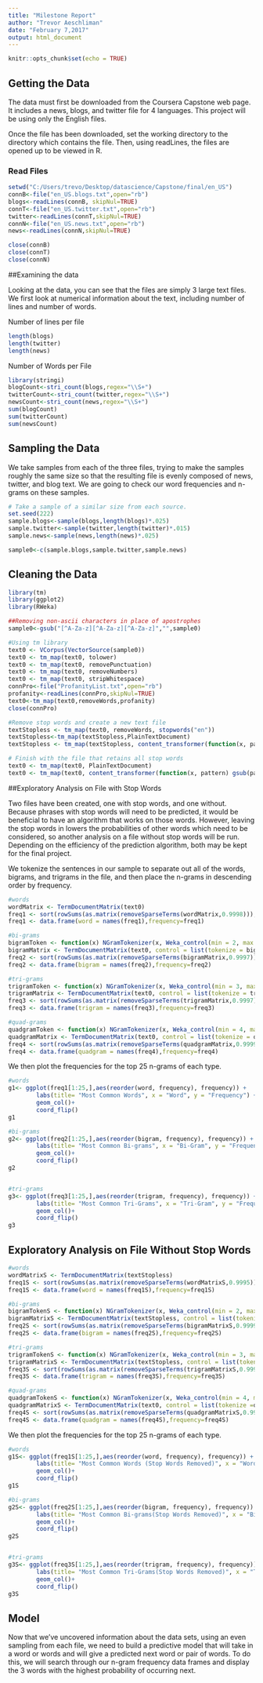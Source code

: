 ```yaml
---
title: "Milestone Report"
author: "Trevor Aeschliman"
date: "February 7,2017"
output: html_document
---
```


```r
knitr::opts_chunk$set(echo = TRUE)
```

## Getting the Data
The data must first be downloaded from the Coursera Capstone web page.  It includes a news, blogs, and twitter file for 4 languages.  This project will be using only the English files.

Once the file has been downloaded, set the working directory to the directory which contains the file.  Then, using readLines, the files are opened up to be viewed in R.



### Read Files

```r
setwd("C:/Users/trevo/Desktop/datascience/Capstone/final/en_US")
connB<-file("en_US.blogs.txt",open="rb")
blogs<-readLines(connB, skipNul=TRUE)
connT<-file("en_US.twitter.txt",open="rb")
twitter<-readLines(connT,skipNul=TRUE)
connN<-file("en_US.news.txt",open="rb")
news<-readLines(connN,skipNul=TRUE)

close(connB)
close(connT)
close(connN)
```

##Examining the data

Looking at the data, you can see that the files are simply 3 large text files.  We first look at numerical information about the text, including number of lines and number of words.  

Number of lines per file
```r
length(blogs)
length(twitter)
length(news)
```
Number of Words per File
```r
library(stringi)
blogCount<-stri_count(blogs,regex="\\S+")
twitterCount<-stri_count(twitter,regex="\\S+")
newsCount<-stri_count(news,regex="\\S+")
sum(blogCount)
sum(twitterCount)
sum(newsCount)
```

## Sampling the Data

We take samples from each of the three files, trying to make the samples roughly the same size so that the resulting file is evenly composed of news, twitter, and blog text.  We are going to check our word frequencies and n-grams on these samples.

```r
# Take a sample of a similar size from each source.
set.seed(222)
sample.blogs<-sample(blogs,length(blogs)*.025)
sample.twitter<-sample(twitter,length(twitter)*.015)
sample.news<-sample(news,length(news)*.025)

sample0<-c(sample.blogs,sample.twitter,sample.news)
```

## Cleaning the Data



```r
library(tm)
library(ggplot2)
library(RWeka)

##Removing non-ascii characters in place of apostrophes
sample0<-gsub("[^A-Za-z][^A-Za-z][^A-Za-z]","",sample0)

#Using tm library
text0 <- VCorpus(VectorSource(sample0))
text0 <- tm_map(text0, tolower)
text0 <- tm_map(text0, removePunctuation)
text0 <- tm_map(text0, removeNumbers)
text0 <- tm_map(text0, stripWhitespace)
connPro<-file("ProfanityList.txt",open="rb")
profanity<-readLines(connPro,skipNul=TRUE)
text0<-tm_map(text0,removeWords,profanity)
close(connPro)

#Remove stop words and create a new text file
textStopless <- tm_map(text0, removeWords, stopwords("en"))
textStopless<-tm_map(textStopless,PlainTextDocument)
textStopless <- tm_map(textStopless, content_transformer(function(x, pattern) gsub(pattern, " ", x)), "[^A-Za-z]")

# Finish with the file that retains all stop words
text0 <- tm_map(text0, PlainTextDocument)
text0 <- tm_map(text0, content_transformer(function(x, pattern) gsub(pattern, " ", x)), "[^A-Za-z]")
```



##Exploratory Analysis on File with Stop Words

Two files have been created, one with stop words, and one without.  Because phrases with stop words will need to be predicted, it would be beneficial to have an algorithm that works on those words.  However, leaving the stop words in lowers the probabilities of other words which need to be considered, so another analysis on a file without stop words will be run. Depending on the efficiency of the prediction algorithm, both may be kept for the final project.


We tokenize the sentences in our sample to separate out all of the words, bigrams, and trigrams in the file, and then place the n-grams in descending order by frequency.



```r
#words
wordMatrix <- TermDocumentMatrix(text0)
freq1 <- sort(rowSums(as.matrix(removeSparseTerms(wordMatrix,0.9998))), decreasing = TRUE)
freq1 <- data.frame(word = names(freq1),frequency=freq1)

#bi-grams
bigramToken <- function(x) NGramTokenizer(x, Weka_control(min = 2, max = 2))
bigramMatrix <- TermDocumentMatrix(text0, control = list(tokenize = bigramToken))
freq2 <- sort(rowSums(as.matrix(removeSparseTerms(bigramMatrix,0.9997))), decreasing = TRUE)
freq2 <- data.frame(bigram = names(freq2),frequency=freq2)

#tri-grams
trigramToken <- function(x) NGramTokenizer(x, Weka_control(min = 3, max = 3))
trigramMatrix <- TermDocumentMatrix(text0, control = list(tokenize = trigramToken))
freq3 <- sort(rowSums(as.matrix(removeSparseTerms(trigramMatrix,0.9997))), decreasing = TRUE)
freq3 <- data.frame(trigram = names(freq3),frequency=freq3)

#quad-grams
quadgramToken <- function(x) NGramTokenizer(x, Weka_control(min = 4, max = 4))
quadgramMatrix <- TermDocumentMatrix(text0, control = list(tokenize = quadgramToken))
freq4 <- sort(rowSums(as.matrix(removeSparseTerms(quadgramMatrix,0.9999))), decreasing = TRUE)
freq4 <- data.frame(quadgram = names(freq4),frequency=freq4)
```


We then plot the frequencies for the top 25 n-grams of each type.

```r
#words
g1<- ggplot(freq1[1:25,],aes(reorder(word, frequency), frequency)) +
        labs(title= "Most Common Words", x = "Word", y = "Frequency") +
        geom_col()+
        coord_flip()
g1

#bi-grams
g2<- ggplot(freq2[1:25,],aes(reorder(bigram, frequency), frequency)) +
        labs(title= "Most Common Bi-grams", x = "Bi-Gram", y = "Frequency") +
        geom_col()+
        coord_flip()
g2


#tri-grams
g3<- ggplot(freq3[1:25,],aes(reorder(trigram, frequency), frequency)) +
        labs(title= "Most Common Tri-Grams", x = "Tri-Gram", y = "Frequency") +
        geom_col()+
        coord_flip()
g3
```

## Exploratory Analysis on File Without Stop Words


```r
#words
wordMatrixS <- TermDocumentMatrix(textStopless)
freq1S <- sort(rowSums(as.matrix(removeSparseTerms(wordMatrixS,0.9995))), decreasing = TRUE)
freq1S <- data.frame(word = names(freq1S),frequency=freq1S)

#bi-grams
bigramTokenS <- function(x) NGramTokenizer(x, Weka_control(min = 2, max = 2))
bigramMatrixS <- TermDocumentMatrix(textStopless, control = list(tokenize = bigramTokenS))
freq2S <- sort(rowSums(as.matrix(removeSparseTerms(bigramMatrixS,0.9999))), decreasing = TRUE)
freq2S <- data.frame(bigram = names(freq2S),frequency=freq2S)

#tri-grams
trigramTokenS <- function(x) NGramTokenizer(x, Weka_control(min = 3, max = 3))
trigramMatrixS <- TermDocumentMatrix(textStopless, control = list(tokenize = trigramTokenS))
freq3S <- sort(rowSums(as.matrix(removeSparseTerms(trigramMatrixS,0.9999))), decreasing = TRUE)
freq3S <- data.frame(trigram = names(freq3S),frequency=freq3S)

#quad-grams
quadgramTokenS <- function(x) NGramTokenizer(x, Weka_control(min = 4, max = 4))
quadgramMatrixS <- TermDocumentMatrix(text0, control = list(tokenize =quadgramTokenS))
freq4S <- sort(rowSums(as.matrix(removeSparseTerms(quadgramMatrixS,0.999))), decreasing = TRUE)
freq4S <- data.frame(quadgram = names(freq4S),frequency=freq4S)
```


We then plot the frequencies for the top 25 n-grams of each type.

```r
#words
g1S<- ggplot(freq1S[1:25,],aes(reorder(word, frequency), frequency)) +
        labs(title= "Most Common Words (Stop Words Removed)", x = "Word", y = "Frequency") +
        geom_col()+
        coord_flip()
g1S

#bi-grams
g2S<- ggplot(freq2S[1:25,],aes(reorder(bigram, frequency), frequency)) +
        labs(title= "Most Common Bi-grams(Stop Words Removed)", x = "Bi-Gram", y = "Frequency") +
        geom_col()+
        coord_flip()
g2S


#tri-grams
g3S<- ggplot(freq3S[1:25,],aes(reorder(trigram, frequency), frequency)) +
        labs(title= "Most Common Tri-Grams(Stop Words Removed)", x = "Tri-Gram", y = "Frequency") +
        geom_col()+
        coord_flip()
g3S
```

## Model

Now that we've uncovered information about the data sets, using an even sampling from each file, we need to build a predictive model that will take in a word or words and will give a predicted next word or pair of words.  To do this, we will search through our n-gram frequency data frames and display the 3 words with the highest probability of occurring next.